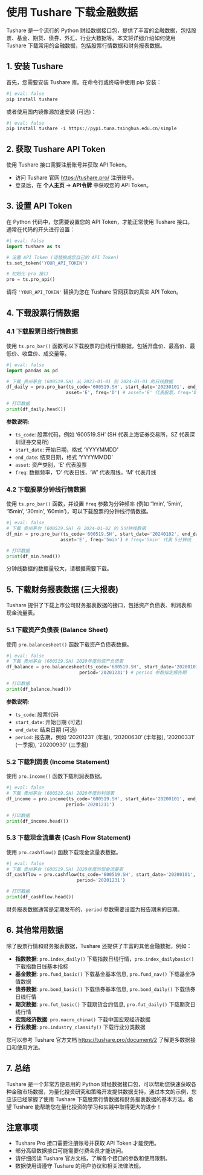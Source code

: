 # 使用 Tushare 下载金融数据

Tushare 是一个流行的 Python 财经数据接口包，提供了丰富的金融数据，包括股票、基金、期货、债券、外汇、行业大数据等。本文将详细介绍如何使用 Tushare 下载常用的金融数据，包括股票行情数据和财务报表数据。

## 1. 安装 Tushare

首先，您需要安装 Tushare 库。在命令行或终端中使用 pip 安装：

```python
#| eval: false
pip install tushare
```

或者使用国内镜像源加速安装 (可选)：

```python
#| eval: false
pip install tushare -i https://pypi.tuna.tsinghua.edu.cn/simple
```

## 2. 获取 Tushare API Token

使用 Tushare 接口需要注册账号并获取 API Token。

- 访问 Tushare 官网 [https://tushare.pro/](https://tushare.pro/) 注册账号。
- 登录后，在 **个人主页** -> **API令牌** 中获取您的 API Token。

## 3. 设置 API Token

在 Python 代码中，您需要设置您的 API Token，才能正常使用 Tushare 接口。通常在代码的开头进行设置：

```python
#| eval: false
import tushare as ts

# 设置 API Token (请替换成您自己的 API Token)
ts.set_token('YOUR_API_TOKEN')

# 初始化 pro 接口
pro = ts.pro_api()
```

请将 `'YOUR_API_TOKEN'` 替换为您在 Tushare 官网获取的真实 API Token。

## 4. 下载股票行情数据

### 4.1 下载股票日线行情数据

使用 `ts.pro_bar()` 函数可以下载股票的日线行情数据，包括开盘价、最高价、最低价、收盘价、成交量等。

```python
#| eval: false
import pandas as pd

# 下载 贵州茅台 (600519.SH) 从 2023-01-01 到 2024-01-01 的日线数据
df_daily = pro.pro_bar(ts_code='600519.SH', start_date='20230101', end_date='20240101',
                      asset='E', freq='D') # asset='E' 代表股票，freq='D' 代表日线

# 打印数据
print(df_daily.head())
```

**参数说明:**

- `ts_code`: 股票代码，例如 '600519.SH' (SH 代表上海证券交易所，SZ 代表深圳证券交易所)
- `start_date`: 开始日期，格式 'YYYYMMDD'
- `end_date`: 结束日期，格式 'YYYYMMDD'
- `asset`: 资产类别，'E' 代表股票
- `freq`: 数据频率，'D' 代表日线，'W' 代表周线，'M' 代表月线

### 4.2 下载股票分钟线行情数据

使用 `ts.pro_bar()` 函数，并设置 `freq` 参数为分钟频率 (例如 '1min', '5min', '15min', '30min', '60min')，可以下载股票的分钟线行情数据。

```python
#| eval: false
# 下载 贵州茅台 (600519.SH) 在 2024-01-02 的 5分钟线数据
df_min = pro.pro_bar(ts_code='600519.SH', start_date='20240102', end_date='20240102',
                    asset='E', freq='5min') # freq='5min' 代表 5分钟线

# 打印数据
print(df_min.head())
```

::: {.callout-warning}
分钟线数据的数据量较大，请根据需要下载。
:::

## 5. 下载财务报表数据 (三大报表)

Tushare 提供了下载上市公司财务报表数据的接口，包括资产负债表、利润表和现金流量表。

### 5.1 下载资产负债表 (Balance Sheet)

使用 `pro.balancesheet()` 函数下载资产负债表数据。

```python
#| eval: false
# 下载 贵州茅台 (600519.SH) 2020年度的资产负债表
df_balance = pro.balancesheet(ts_code='600519.SH', start_date='20200101', end_date='20201231',
                           period='20201231') # period 参数指定报告期

# 打印数据
print(df_balance.head())
```

**参数说明:**

- `ts_code`: 股票代码
- `start_date`: 开始日期 (可选)
- `end_date`: 结束日期 (可选)
- `period`: 报告期，例如 '20201231' (年报), '20200630' (半年报), '20200331' (一季报), '20200930' (三季报)

### 5.2 下载利润表 (Income Statement)

使用 `pro.income()` 函数下载利润表数据。

```python
#| eval: false
# 下载 贵州茅台 (600519.SH) 2020年度的利润表
df_income = pro.income(ts_code='600519.SH', start_date='20200101', end_date='20201231',
                      period='20201231')

# 打印数据
print(df_income.head())
```

### 5.3 下载现金流量表 (Cash Flow Statement)

使用 `pro.cashflow()` 函数下载现金流量表数据。

```python
#| eval: false
# 下载 贵州茅台 (600519.SH) 2020年度的现金流量表
df_cashflow = pro.cashflow(ts_code='600519.SH', start_date='20200101', end_date='20201231',
                          period='20201231')

# 打印数据
print(df_cashflow.head())
```

::: {.callout-note}
财务报表数据通常是定期发布的，`period` 参数需要设置为报告期末的日期。
:::

## 6. 其他常用数据

除了股票行情和财务报表数据，Tushare 还提供了丰富的其他金融数据，例如：

- **指数数据**: `pro.index_daily()` 下载指数日线行情，`pro.index_dailybasic()` 下载指数日线基本指标
- **基金数据**: `pro.fund_basic()` 下载基金基本信息, `pro.fund_nav()` 下载基金净值数据
- **债券数据**: `pro.bond_basic()` 下载债券基本信息, `pro.bond_daily()` 下载债券日线行情
- **期货数据**: `pro.fut_basic()` 下载期货合约信息, `pro.fut_daily()` 下载期货日线行情
- **宏观经济数据**: `pro.macro_china()` 下载中国宏观经济数据
- **行业数据**: `pro.industry_classify()` 下载行业分类数据

您可以参考 Tushare 官方文档 [https://tushare.pro/document/2](https://tushare.pro/document/2) 了解更多数据接口和使用方法。

## 7. 总结

Tushare 是一个非常方便易用的 Python 财经数据接口包，可以帮助您快速获取各种金融市场数据，为量化投资研究和策略开发提供数据支持。通过本文的示例，您应该已经掌握了使用 Tushare 下载股票行情数据和财务报表数据的基本方法。希望 Tushare 能帮助您在量化投资的学习和实践中取得更大的进步！

::: {.callout-important}
## 注意事项

- Tushare Pro 接口需要注册账号并获取 API Token 才能使用。
- 部分高级数据接口可能需要付费会员才能访问。
- 请仔细阅读 Tushare 官方文档，了解各个接口的参数和使用限制。
- 数据使用请遵守 Tushare 的用户协议和相关法律法规。
::: 
